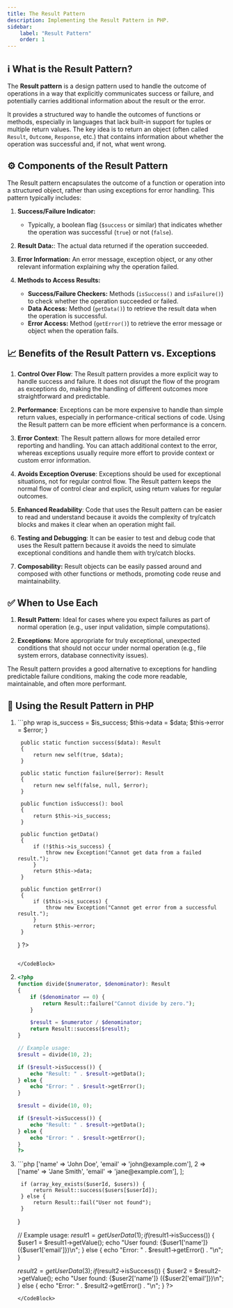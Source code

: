 ```yaml
---
title: The Result Pattern
description: Implementing the Result Pattern in PHP.
sidebar:
    label: "Result Pattern"
    order: 1
---
```




## ℹ What is the Result Pattern?

The **Result pattern** is a design pattern used to handle the outcome of operations in a way that explicitly communicates success or failure, and potentially carries additional information about the result or the error.

It provides a structured way to handle the outcomes of functions or methods, especially in languages that lack built-in support for tuples or multiple return values. The key idea is to return an object (often called `Result`, `Outcome`, `Response`, etc.) that contains information about whether the operation was successful and, if not, what went wrong.

## ⚙ Components of the Result Pattern

The Result pattern encapsulates the outcome of a function or operation into a structured object, rather than using exceptions for error handling. This pattern typically includes:

1. **Success/Failure Indicator:**
   - Typically, a boolean flag (`$success` or similar) that indicates whether the operation was successful (`true`) or not (`false`).

2. **Result Data:**: The actual data returned if the operation succeeded.

3. **Error Information:** An error message, exception object, or any other relevant information explaining why the operation failed.

4. **Methods to Access Results:**
   - **Success/Failure Checkers:** Methods (`isSuccess()` and `isFailure()`) to check whether the operation succeeded or failed.
   - **Data Access:** Method (`getData()`) to retrieve the result data when the operation is successful.
   - **Error Access:** Method (`getError()`) to retrieve the error message or object when the operation fails.

## 📈 Benefits of the Result Pattern vs. Exceptions

1. **Control Over Flow**: The Result pattern provides a more explicit way to handle success and failure. It does not disrupt the flow of the program as exceptions do, making the handling of different outcomes more straightforward and predictable.

2. **Performance**: Exceptions can be more expensive to handle than simple return values, especially in performance-critical sections of code. Using the Result pattern can be more efficient when performance is a concern.

3. **Error Context**: The Result pattern allows for more detailed error reporting and handling. You can attach additional context to the error, whereas exceptions usually require more effort to provide context or custom error information.

4. **Avoids Exception Overuse**: Exceptions should be used for exceptional situations, not for regular control flow. The Result pattern keeps the normal flow of control clear and explicit, using return values for regular outcomes.

5. **Enhanced Readability**: Code that uses the Result pattern can be easier to read and understand because it avoids the complexity of try/catch blocks and makes it clear when an operation might fail.

6. **Testing and Debugging**: It can be easier to test and debug code that uses the Result pattern because it avoids the need to simulate exceptional conditions and handle them with try/catch blocks.

7. **Composability:** Result objects can be easily passed around and composed with other functions or methods, promoting code reuse and maintainability.

## ✅ When to Use Each

1. **Result Pattern**: Ideal for cases where you expect failures as part of normal operation (e.g., user input validation, simple computations).
  
2. **Exceptions**: More appropriate for truly exceptional, unexpected conditions that should not occur under normal operation (e.g., file system errors, database connectivity issues).

<Aside type="tip">
The Result pattern provides a good alternative to exceptions for handling predictable failure conditions, making the code more readable, maintainable, and often more performant.
</Aside>

## 🚀 Using the Result Pattern in PHP 
 
<Steps>

1. <CodeBlock title=" Create a the following PHP class">
    ```php wrap
    <?php
    class Result
    {
        private $is_success;
        private $data;
        private $error;
        private function __construct(bool $is_success, $data = null, $error = null)
        {
            $this->is_success = $is_success;
            $this->data = $data;
            $this->error = $error;
        }

        public static function success($data): Result
        {
            return new self(true, $data);
        }

        public static function failure($error): Result
        {
            return new self(false, null, $error);
        }

        public function isSuccess(): bool
        {
            return $this->is_success;
        }

        public function getData()
        {
            if (!$this->is_success) {
                throw new Exception("Cannot get data from a failed result.");
            }
            return $this->data;
        }

        public function getError()
        {
            if ($this->is_success) {
                throw new Exception("Cannot get error from a successful result.");
            }
            return $this->error;
        }
    }
    ?>
    ```

    </CodeBlock>

2. <CodeBlock title="Using the Result pattern: Example #1">

    ```php
    <?php
    function divide($numerator, $denominator): Result
    {
        if ($denominator == 0) {
            return Result::failure("Cannot divide by zero.");
        }

        $result = $numerator / $denominator;
        return Result::success($result);
    }

    // Example usage:
    $result = divide(10, 2);

    if ($result->isSuccess()) {
        echo "Result: " . $result->getData();
    } else {
        echo "Error: " . $result->getError();
    }

    $result = divide(10, 0);

    if ($result->isSuccess()) {
        echo "Result: " . $result->getData();
    } else {
        echo "Error: " . $result->getError();
    }
    ?>
    ```
    </CodeBlock>        
3. <CodeBlock title="Using the Result pattern: Example #2">
    ```php
    <?php
    // Example function: Retrieve user data by ID from database
    function getUserData($userId) {
        // Simulating database operation
        $users = [
            1 => ['name' => 'John Doe', 'email' => 'john@example.com'],
            2 => ['name' => 'Jane Smith', 'email' => 'jane@example.com'],
        ];

        if (array_key_exists($userId, $users)) {
            return Result::success($users[$userId]);
        } else {
            return Result::fail("User not found");
        }
    }

    // Example usage:
    $result1 = getUserData(1);
    if ($result1->isSuccess()) {
        $user1 = $result1->getValue();
        echo "User found: {$user1['name']} ({$user1['email']})\n";
    } else {
        echo "Error: " . $result1->getError() . "\n";
    }

    $result2 = getUserData(3);
    if ($result2->isSuccess()) {
        $user2 = $result2->getValue();
        echo "User found: {$user2['name']} ({$user2['email']})\n";
    } else {
        echo "Error: " . $result2->getError() . "\n";
    }
    ?>
    ```
    </CodeBlock>
</Steps>
